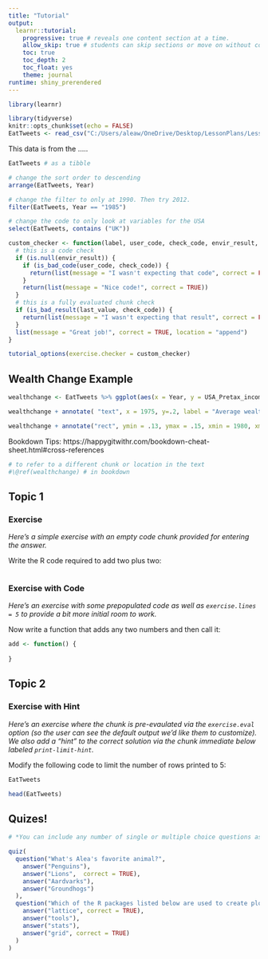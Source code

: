 ```yaml
---
title: "Tutorial"
output: 
  learnr::tutorial:
    progressive: true # reveals one content section at a time.
    allow_skip: true # students can skip sections or move on without completing a section
    toc: true
    toc_depth: 2
    toc_float: yes
    theme: journal
runtime: shiny_prerendered
---
```


```r

library(learnr)

library(tidyverse)
knitr::opts_chunk$set(echo = FALSE)
EatTweets <- read_csv("C:/Users/aleaw/OneDrive/Desktop/LessonPlans/LessonPlans_PPOL105/EatTweets.csv")
```

This data is from the .....
```r
EatTweets # as a tibble
```
```r
# change the sort order to descending
arrange(EatTweets, Year)
```
```r
# change the filter to only at 1990. Then try 2012.
filter(EatTweets, Year == "1985")
```

```r
# change the code to only look at variables for the USA
select(EatTweets, contains ("UK"))
```
```r
custom_checker <- function(label, user_code, check_code, envir_result, evaluate_result, last_value, ...) {
  # this is a code check
  if (is.null(envir_result)) {
    if (is_bad_code(user_code, check_code)) {
      return(list(message = "I wasn't expecting that code", correct = FALSE))
    }
    return(list(message = "Nice code!", correct = TRUE))
  }
  # this is a fully evaluated chunk check
  if (is_bad_result(last_value, check_code)) {
    return(list(message = "I wasn't expecting that result", correct = FALSE))
  }
  list(message = "Great job!", correct = TRUE, location = "append")
}

tutorial_options(exercise.checker = custom_checker)
```


## Wealth Change Example {#wealthchange}
```r
wealthchange <- EatTweets %>% ggplot(aes(x = Year, y = USA_Pretax_income_top1)) + geom_point()

wealthchange + annotate( "text", x = 1975, y=.2, label = "Average wealth for top 1%") # adds text at that location on the graph

wealthchange + annotate("rect", ymin = .13, ymax = .15, xmin = 1980, xmax=1990, alpha = .4) # makes a rectangle on the graph

```

Bookdown Tips:
https://happygitwithr.com/bookdown-cheat-sheet.html#cross-references
```r
# to refer to a different chunk or location in the text
#\@ref(wealthchange) # in bookdown

```

## Topic 1

### Exercise 

*Here's a simple exercise with an empty code chunk provided for entering the answer.*

Write the R code required to add two plus two:

```r

```

### Exercise with Code

*Here's an exercise with some prepopulated code as well as `exercise.lines = 5` to provide a bit more initial room to work.*

Now write a function that adds any two numbers and then call it:

```r
add <- function() {
  
}
```

## Topic 2

### Exercise with Hint

*Here's an exercise where the chunk is pre-evaulated via the `exercise.eval` option (so the user can see the default output we'd like them to customize). We also add a "hint" to the correct solution via the chunk immediate below labeled `print-limit-hint`.*

Modify the following code to limit the number of rows printed to 5:

```r
EatTweets
```

```r
head(EatTweets)
```

## Quizes!

```r
# *You can include any number of single or multiple choice questions as a quiz. Use the `question` function to define a question and the `quiz` function for grouping multiple questions together.*

quiz(
  question("What's Alea's favorite animal?",
    answer("Penguins"),
    answer("Lions",  correct = TRUE),
    answer("Aardvarks"),
    answer("Groundhogs")
  ),
  question("Which of the R packages listed below are used to create plots?",
    answer("lattice", correct = TRUE),
    answer("tools"),
    answer("stats"),
    answer("grid", correct = TRUE)
  )
)
```

